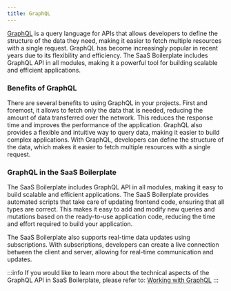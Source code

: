```yaml
---
title: GraphQL
---
```


[GraphQL](https://graphql.org/) is a query language for APIs that allows developers to define the structure of the data
they need, making it easier to fetch multiple resources with a single request. GraphQL has become increasingly popular
in recent years due to its flexibility and efficiency. The SaaS Boilerplate includes GraphQL API in all modules, making
it a powerful tool for building scalable and efficient applications.

### Benefits of GraphQL

There are several benefits to using GraphQL in your projects. First and foremost, it allows to fetch only the data that
is needed, reducing the amount of data transferred over the network. This reduces the response time and improves the
performance of the application. GraphQL also provides a flexible and intuitive way to query data, making it easier to
build complex applications. With GraphQL, developers can define the structure of the data, which makes it easier to
fetch multiple resources with a single request.

### GraphQL in the SaaS Boilerplate

The SaaS Boilerplate includes GraphQL API in all modules, making it easy to build scalable and efficient applications.
The SaaS Boilerplate provides automated scripts that take care of updating frontend code, ensuring that all types are
correct. This makes it easy to add and modify new queries and mutations based on the ready-to-use application code,
reducing the time and effort required to build your application.

The SaaS Boilerplate also supports real-time data updates using subscriptions. With subscriptions, developers can create
a live connection between the client and server, allowing for real-time communication and updates.

:::info
If you would like to learn more about the technical aspects of the GraphQL API in SaaS Boilerplate, please refer to:
[Working with GraphQL](/working-with-sb/graphql)
:::